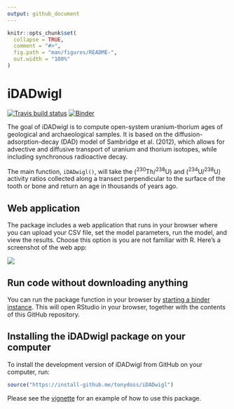 ```yaml
---
output: github_document
---
```


<!-- README.md is generated from README.Rmd. Please edit that file -->

```r
knitr::opts_chunk$set(
  collapse = TRUE,
  comment = "#>",
  fig.path = "man/figures/README-",
  out.width = "100%"
)
```
# iDADwigl

[![Travis build
status](https://travis-ci.org/benmarwick/iDADwigl.svg?branch=master)](https://travis-ci.org/benmarwick/iDADwigl) [![Binder](https://mybinder.org/badge_logo.svg)](https://mybinder.org/v2/gh/benmarwick/iDADwigl/master?urlpath=rstudio)

The goal of iDADwigl is to compute open-system uranium-thorium ages of geological and archaeological samples. It is based on the diffusion-adsorption-decay (DAD) model of Sambridge et al. (2012), which allows for advective and diffusive transport of uranium and thorium isotopes, while including synchronous radioactive decay.

The main function, `iDADwigl()`, will take the (^230^Th/^238^U) and (^234^U/^238^U) activity ratios collected along a transect perpendicular to the surface of the tooth or bone and return an age in thousands of years ago.

## Web application

The package includes a web application that runs in your browser where you can upload your CSV file, set the model parameters, run the model, and view the results. Choose this option is you are not familiar with R. Here's a screenshot of the web app:

![](inst/iDADwigl-shiny-app.gif)

## Run code without downloading anything 

You can run the package function in your browser by [starting a binder instance](https://mybinder.org/v2/gh/benmarwick/iDADwigl/master?urlpath=rstudio). This will open RStudio in your browser, together with the contents of this GitHub repository. 

## Installing the iDADwigl package on your computer

To  install the development version of iDADwigl from GitHub on your computer, run:

``` r
source("https://install-github.me/tonydoss/iDADwigl")
```

Please see the [vignette](articles/idadwigl.pdf) for an example of how to use this package.

<!--
git fetch upstream
git checkout master
git merge upstream/master 
-->



